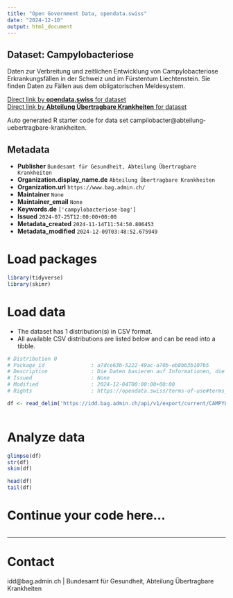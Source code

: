 ```yaml
---
title: "Open Government Data, opendata.swiss"
date: "2024-12-10"
output: html_document
---
```


## Dataset: Campylobacteriose

Daten zur Verbreitung und zeitlichen Entwicklung von Campylobacteriose Erkrankungsfällen in der Schweiz und im Fürstentum Liechtenstein. Sie finden Daten zu Fällen aus dem obligatorischen Meldesystem.

[Direct link by **opendata.swiss** for dataset](https://opendata.swiss/de/dataset/campylobacteriose1)<br>
[Direct link by **Abteilung Übertragbare Krankheiten** for dataset](https://idd.bag.admin.ch)

Auto generated R starter code for data set campilobacter@abteilung-uebertragbare-krankheiten.

## Metadata

- **Publisher** `Bundesamt für Gesundheit, Abteilung Übertragbare Krankheiten`
- **Organization.display_name.de** `Abteilung Übertragbare Krankheiten`
- **Organization.url** `https://www.bag.admin.ch/`
- **Maintainer** `None`
- **Maintainer_email** `None`
- **Keywords.de** `['campylobacteriose-bag']`
- **Issued** `2024-07-25T12:00:00+00:00`
- **Metadata_created** `2024-11-14T11:54:50.806453`
- **Metadata_modified** `2024-12-09T03:48:52.675949`


# Load packages

```r

library(tidyverse)
library(skimr)

```

# Load data

-   The dataset has 1 distribution(s) in CSV format.
-   All available CSV distributions are listed below and can be read into a tibble.

```r

# Distribution 0
# Package_id               : a7dce63b-5222-49ac-a70b-eb8bb3b107b5
# Description              : Die Daten basieren auf Informationen, die Laboratorien, Ärztinnen und Ärzte sowie Spitäler dem BAG im Rahmen der Meldepflicht übermittelt haben.
# Issued                   : None
# Modified                 : 2024-12-04T00:00:00+00:00
# Rights                   : https://opendata.swiss/terms-of-use#terms_by

df <- read_delim('https://idd.bag.admin.ch/api/v1/export/current/CAMPYLOBACTERIOSIS_oblig/csv')



```

# Analyze data

```r

glimpse(df)
str(df)
skim(df)

head(df)
tail(df)

```

# Continue your code here...

```r

```

------------------------------------------------------------------------

# Contact

idd@bag.admin.ch | Bundesamt für Gesundheit, Abteilung Übertragbare Krankheiten
